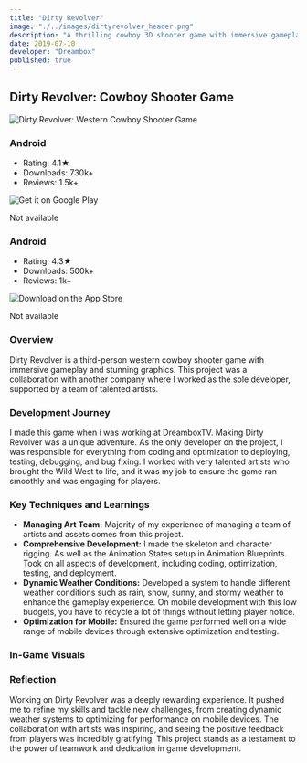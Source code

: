 ```yaml
---
title: "Dirty Revolver"
image: "./../images/dirtyrevolver_header.png"
description: "A thrilling cowboy 3D shooter game with immersive gameplay and stunning graphics."
date: 2019-07-10
developer: "Dreambox"
published: true
---
```


## Dirty Revolver: Cowboy Shooter Game

<div style={{ textAlign: 'center', margin: '20px 0' }}>
  <img src="./../images/dirtyrevolver_header_badge.png" alt="Dirty Revolver: Western Cowboy Shooter Game" style={{ display: 'block', margin: '0 auto' }} width={1920} height={1080} />
</div>

<div style={{ display: 'flex', justifyContent: 'center', alignItems: 'flex-start', marginTop: '20px' }}>
  <div style={{ width: '250px', textAlign: 'left', marginRight: '40px', minHeight: '200px' }}>
    <h3 style={{ textAlign: 'left' }}>Android</h3>
    <ul>
      <li>Rating: 4.1★</li>
      <li>Downloads: 730k+</li>
      <li>Reviews: 1.5k+</li>
    </ul>
    <div style={{ textAlign: 'center', marginTop: '10px' }}>
      <a style={{ display: 'inline-block', pointerEvents: 'none'}}>
        <img alt='Get it on Google Play' src="./../images/googleplay-download-badge.png" style={{ width: '250px', height: 'auto', maxHeight: '120px', marginTop: '10px', filter: 'grayscale(100%)' }}/>
      </a>
      <p style={{ color: 'gray', fontSize: '12px', marginTop: '-50px' }}>Not available</p>
    </div>
  </div>
    <div style={{ width: '250px', textAlign: 'left', marginRight: '40px', minHeight: '200px' }}>
    <h3 style={{ textAlign: 'left' }}>Android</h3>
    <ul>
      <li>Rating: 4.3★</li>
      <li>Downloads: 500k+</li>
      <li>Reviews: 1k+</li>
    </ul>
    <div style={{ textAlign: 'center', marginTop: '10px' }}>
      <a style={{ display: 'inline-block', pointerEvents: 'none'}}>
        <img alt='Download on the App Store' src="./../images/appstore-download-badge.svg" style={{ width: '205px', height: 'auto', maxHeight: '120px', marginTop: '25px', filter: 'grayscale(100%)' }}/>
      </a>
      <p style={{ color: 'gray', fontSize: '12px', marginTop: '-37px' }}>Not available</p>
    </div>
  </div>
</div>

### Overview

Dirty Revolver is a third-person western cowboy shooter game with immersive gameplay and stunning graphics. This project was a collaboration with another company where I worked as the sole developer, supported by a team of talented artists. 

### Development Journey

I made this game when i was working at DreamboxTV. Making Dirty Revolver was a unique adventure. As the only developer on the project, I was responsible for everything from coding and optimization to deploying, testing, debugging, and bug fixing. I worked with very talented artists who brought the Wild West to life, and it was my job to ensure the game ran smoothly and was engaging for players.

### Key Techniques and Learnings

- **Managing Art Team:** Majority of my experience of managing a team of artists and assets comes from this project.
- **Comprehensive Development:** I made the skeleton and character rigging. As well as the Animation States setup in Animation Blueprints. Took on all aspects of development, including coding, optimization, testing, and deployment.
- **Dynamic Weather Conditions:** Developed a system to handle different weather conditions such as rain, snow, sunny, and stormy weather to enhance the gameplay experience. On mobile development with this low budgets, you have to recycle a lot of things without letting player notice.
- **Optimization for Mobile:** Ensured the game performed well on a wide range of mobile devices through extensive optimization and testing.

### In-Game Visuals

<div class="mt-10">
  <VideoLoop src="../images/dirtyrevolver_video1.mp4" className="w-full h-auto rounded-none shadow-lg" />
</div>
<ZoomableImage
  src="../images/dirtyrevolver_screenshot1.png"
/>

<ZoomableImage
  src="../images/dirtyrevolver_screenshot2.png"
/>
<ZoomableImage
  src="../images/dirtyrevolver_screenshot3.png"
/>

### Reflection

Working on Dirty Revolver was a deeply rewarding experience. It pushed me to refine my skills and tackle new challenges, from creating dynamic weather systems to optimizing for performance on mobile devices. The collaboration with artists was inspiring, and seeing the positive feedback from players was incredibly gratifying. This project stands as a testament to the power of teamwork and dedication in game development.
